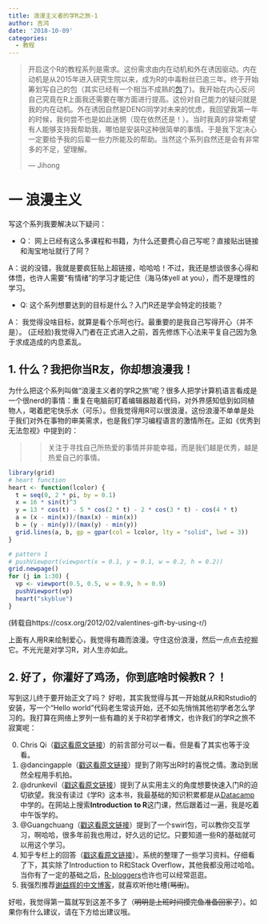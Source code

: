 ```yaml
---
title: 浪漫主义者的学R之旅-1
author: 吉鸿
date: '2018-10-09'
categories:
  - 教程
---
```


> 开启这个R的教程系列是需求。这份需求由内在动机和外在诱因驱动。内在动机是从2015年进入研究生院以来，成为R的中毒粉丝已逾三年。终于开始筹划写自己的包（其实已经有一个相当不成熟的[包](https://github.com/JihongZ/usefulR)了)。我开始在内心反问自己究竟在R上面我还需要在哪方面进行提高。这份对自己能力的疑问就是我的内在动机。外在诱因自然是DENG同学对未来的忧虑，我回望我第一年的时候，我何尝不也是如此迷惘（现在依然还是！）。当时我真的非常希望有人能够支持我帮助我，哪怕是安装R这种很简单的事情。于是我下定决心一定要给予我的后辈一些力所能及的帮助。当然这个系列自然还是会有非常多的不足，望理解。
>
> --- Jihong

# 一 浪漫主义

写这个系列我要解决以下疑问：

-   Q： 网上已经有这么多课程和书籍，为什么还要费心自己写呢？直接贴出链接和淘宝地址就行了阿？

A：说的没错，我就是要疯狂贴上超链接，哈哈哈！不过，我还是想谈很多心得和体悟，也许人需要“有情绪”的学习才能记住（海马体yell at you），而不是理性的学习。

-   Q: 这个系列想要达到的目标是什么？入门R还是学会特定的技能？

A： 我觉得没啥目标，就算是看个乐呵也行。最重要的是我自己写得开心（并不是）。 (正经脸)我觉得入门者在正式进入之前，首先修炼下心法来平复自己因为急于求成造成的内息紊乱。

## 1. 什么？我把你当R友，你却想浪漫我！

为什么把这个系列叫做“浪漫主义者的学R之旅”呢？很多人把学计算机语言看成是一个很nerd的事情：重复在电脑前盯着编辑器敲着代码，对外界感知低到如同植物人，喝着肥宅快乐水（可乐）。但我觉得用R可以很浪漫，这份浪漫不单单是处于我们对外在事物的审美需求，也是我们学习编程语言的激情所在。正如《优秀到无法忽视》中提到的：

> > 关注于寻找自己所热爱的事情并非能幸福，而是我们越是优秀，越是热爱自己的事情。

```r
library(grid)
# heart function
heart <- function(lcolor) {
  t = seq(0, 2 * pi, by = 0.1)
  x = 16 * sin(t)^3
  y = 13 * cos(t) - 5 * cos(2 * t) - 2 * cos(3 * t) - cos(4 * t)
  a = (x - min(x))/(max(x) - min(x))
  b = (y - min(y))/(max(y) - min(y))
  grid.lines(a, b, gp = gpar(col = lcolor, lty = "solid", lwd = 3))
}

# pattern 1
# pushViewport(viewport(x = 0.1, y = 0.1, w = 0.2, h = 0.2))
grid.newpage()
for (j in 1:30) {
  vp <- viewport(0.5, 0.5, w = 0.9, h = 0.9)
  pushViewport(vp)
  heart("skyblue")
}

```

(转载自https://cosx.org/2012/02/valentines-gift-by-using-r/)

上面有人用R来绘制爱心，我觉得有趣而浪漫。守住这份浪漫，然后一点点去挖掘它。不光光是对学习R，对人生亦如此。

## 2. 好了，你灌好了鸡汤，你到底啥时候教R？！

写到这儿终于要开始正文了吗？ 好啦，其实我觉得与其一开始就从R和Rstudio的安装，写一个“Hello world”代码老生常谈开始，还不如先悄悄其他初学者怎么学习的。我打算在网络上罗列一些有趣的关于R初学者博文，也许我们的学R之旅不寂寞呢：

0.  Chris Qi（[戳这看原文链接](https://bookdown.org/qiyuandong/intro_r/)）的前言部分可以一看。但是看了其实也等于没看。
1.  @dancingapple（[戳这看原文链接](https://steemit.com/cn/@dancingapple/r-1)）提到了刚写出R时的喜悦之情。激动到居然全程用手机拍。
2.  @drunkevil（[戳这看原文链接](https://steemit.com/cn-reader/@drunkevil/reading-of-learning-r)）提到了从实用主义的角度想要快速入门R的迫切欲望。我没有读过《学R》这本书，我最基础的知识积累都是从[Datacamp](https://www.datacamp.com/)中学的。在网站上搜索**Introduction** **to R**这门课，然后跟着过一遍，我是吃着中午饭学的。
3.  @Guangchuang（[戳这看原文链接](https://guangchuangyu.github.io/cn/2017/07/swirl/)）提到了一个swirl包，可以教你交互学习，啊哈哈，很多年前我也用过，好久远的记忆。只要知道一些R的基础就可以用这个学习。
4.  知乎专栏上的回答（[戳这看原文链接](https://zhuanlan.zhihu.com/p/24766425)）。系统的整理了一些学习资料。仔细看了下，其实除了Introduction to R和Stack Overflow，其他我都没用过哈哈。当你有了一定的基础之后，[R-bloggers](https://www.r-bloggers.com/)也许也可以经常逛逛。
5.  我强烈推荐[谢益辉的中文博客](https://yihui.name/cn/)，就喜欢听他吐槽(~~骂街~~)。

好啦，我觉得第一篇就写到这差不多了（~~明明是上班时间摸完鱼准备回家了~~）。如果你有什么建议，请在下方给出建议哦。
